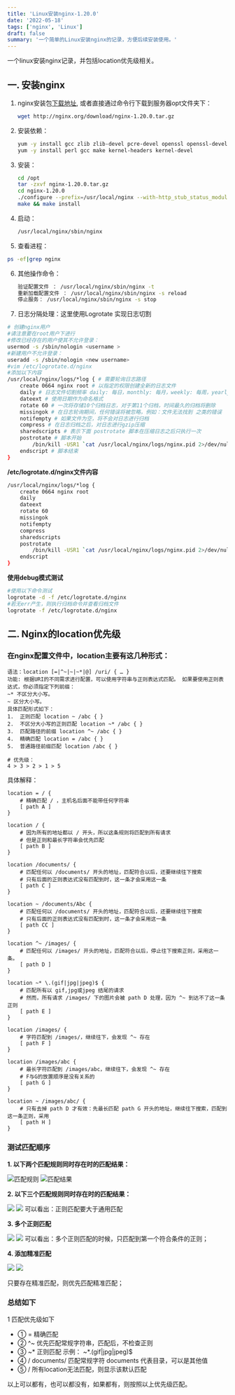 ```yaml
---
title: 'Linux安装nginx-1.20.0'
date: '2022-05-18'
tags: ['nginx', 'Linux']
draft: false
summary: '一个简单的Linux安装nginx的记录，方便后续安装使用。'
---
```


一个linux安装nginx记录，并包括location优先级相关。

## 一. 安装nginx

1. nginx安装包[下载地址](http://nginx.org/en/download.html ), 或者直接通过命令行下载到服务器opt文件夹下：

   ```bash
   wget http://nginx.org/download/nginx-1.20.0.tar.gz
   ```

2. 安装依赖：

   ```bash
   yum -y install gcc zlib zlib-devel pcre-devel openssl openssl-devel
   yum -y install perl gcc make kernel-headers kernel-devel
   ```

3. 安装：

   ```bash
   cd /opt
   tar -zxvf nginx-1.20.0.tar.gz 
   cd nginx-1.20.0
   ./configure --prefix=/usr/local/nginx --with-http_stub_status_module --with-http_ssl_module --with-http_v2_module
   make && make install
   ```


4. 启动：

   ```bash
   /usr/local/nginx/sbin/nginx
   ```

5. 查看进程：

```bash
ps -ef|grep nginx
```

6. 其他操作命令：

   ```bash
   验证配置文件 ： /usr/local/nginx/sbin/nginx -t
   重新加载配置文件 ： /usr/local/nginx/sbin/nginx -s reload
   停止服务： /usr/local/nginx/sbin/nginx -s stop
   ```

7. 日志分隔处理：这里使用Logrotate 实现日志切割

```bash
# 创建nginx用户
#请注意要在root用户下进行
#修改已经存在的用户使其不允许登录：
usermod -s /sbin/nologin <username >  
#新建用户不允许登录：  
useradd -s /sbin/nologin <new username>
#vim /etc/logrotate.d/nginx
#添加以下内容
/usr/local/nginx/logs/*log { # 需要轮询日志路径
    create 0664 nginx root # 以指定的权限创建全新的日志文件
    daily # 日志文件切割频率 daily: 每日，monthly: 每月，weekly: 每周，yearly: 每年
    dateext # 使用日期作为命名格式
    rotate 60 # 一次将存储10个归档日志，对于第11个归档，时间最久的归档将删除
    missingok # 在日志轮询期间，任何错误将被忽略，例如：文件无法找到 之类的错误
    notifempty # 如果文件为空，将不会对日志进行归档
    compress # 在日志归档之后，对日志进行gzip压缩
    sharedscripts # 表示下面 postrotate 脚本在压缩日志之后只执行一次
    postrotate # 脚本开始
        /bin/kill -USR1 `cat /usr/local/nginx/logs/nginx.pid 2>/dev/null` 2>/dev/null || true
    endscript # 脚本结束
}
```

**/etc/logrotate.d/nginx文件内容**
```bash
/usr/local/nginx/logs/*log {
    create 0664 nginx root
    daily
    dateext
    rotate 60
    missingok
    notifempty
    compress
    sharedscripts
    postrotate
        /bin/kill -USR1 `cat /usr/local/nginx/logs/nginx.pid 2>/dev/null` 2>/dev/null || true
    endscript
}
```

**使用debug模式测试**
```bash
#使用以下命令测试
logrotate -d -f /etc/logrotate.d/nginx
#若无err产生，则执行归档命令并查看归档文件
logrotate -f /etc/logrotate.d/nginx

```



## 二. Nginx的location优先级

### 在nginx配置文件中，location主要有这几种形式：
```text
语法：location [=|^~|~|~*|@] /uri/ { … } 
功能: 根据URI的不同需求进行配置，可以使用字符串与正则表达式匹配。 如果要使用正则表达式，你必须指定下列前缀： 
~* 不区分大小写。 
~ 区分大小写。
具体匹配形式如下：
1.  正则匹配 location ~ /abc { }
2.  不区分大小写的正则匹配 location ~* /abc { }
3.  匹配路径的前缀 location ^~ /abc { } 
4.  精确匹配 location = /abc { }
5.  普通路径前缀匹配 location /abc { }

# 优先级：
4 > 3 > 2 > 1 > 5
```
具体解释：

```properties
location = / { 
	# 精确匹配 / ，主机名后面不能带任何字符串 
	[ path A ] 
}

location / { 
	# 因为所有的地址都以 / 开头，所以这条规则将匹配到所有请求 
	# 但是正则和最长字符串会优先匹配 
	[ path B ] 
}

location /documents/ { 
	# 匹配任何以 /documents/ 开头的地址，匹配符合以后，还要继续往下搜索 
	# 只有后面的正则表达式没有匹配到时，这一条才会采用这一条 
	[ path C ] 
}

location ~ /documents/Abc { 
	# 匹配任何以 /documents/ 开头的地址，匹配符合以后，还要继续往下搜索 
	# 只有后面的正则表达式没有匹配到时，这一条才会采用这一条 
	[ path CC ] 
}

location ^~ /images/ { 
	# 匹配任何以 /images/ 开头的地址，匹配符合以后，停止往下搜索正则，采用这一条。 
	[ path D ] 
}

location ~* \.(gif|jpg|jpeg)$ { 
	# 匹配所有以 gif,jpg或jpeg 结尾的请求 
	# 然而，所有请求 /images/ 下的图片会被 path D 处理，因为 ^~ 到达不了这一条正则 
	[ path E ] 
}

location /images/ { 
	# 字符匹配到 /images/，继续往下，会发现 ^~ 存在 
	[ path F ] 
}

location /images/abc { 
	# 最长字符匹配到 /images/abc，继续往下，会发现 ^~ 存在 
	# F与G的放置顺序是没有关系的 
	[ path G ] 
}

location ~ /images/abc/ { 
	# 只有去掉 path D 才有效：先最长匹配 path G 开头的地址，继续往下搜索，匹配到这一条正则，采用 
	[ path H ] 
}
```

### 测试匹配顺序

**1. 以下两个匹配规则同时存在时的匹配结果：**

![匹配规则](/static/images/Pasted%20image%2020220924110201.png)
![匹配结果](/static/images/Pasted%20image%2020220924110252.png)

**2. 以下三个匹配规则同时存在时的匹配结果：**

![](/static/images/Pasted%20image%2020220924111401.png)
![](/static/images/Pasted%20image%2020220924111435.png)
可以看出：正则匹配要大于通用匹配

**3. 多个正则匹配**

![](/static/images/Pasted%20image%2020220924111808.png)
![](/static/images/Pasted%20image%2020220924111856.png)
可以看出：多个正则匹配的时候，只匹配到第一个符合条件的正则；

**4. 添加精准匹配**

![](/static/images/Pasted%20image%2020220924112141.png)
![](/static/images/Pasted%20image%2020220924112248.png)

只要存在精准匹配，则优先匹配精准匹配；

### 总结如下

1 匹配优先级如下

- ① = 精确匹配 
- ② ^~ 优先匹配常规字符串，匹配后，不检查正则
- ③ ~* 正则匹配 示例： ~*.(gif|jpg|jpeg)$ 
- ④ / documents/ 匹配常规字符 documents 代表目录，可以是其他值
- ⑤ / 所有location无法匹配，则显示该默认匹配

以上可以都有，也可以都没有，如果都有，则按照以上优先级匹配。